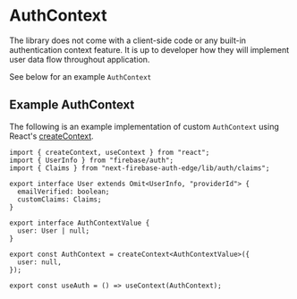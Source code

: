 # AuthContext

The library does not come with a client-side code or any built-in authentication context feature. It is up to developer how they will implement user data flow throughout application.

See below for an example `AuthContext`

## Example AuthContext

The following is an example implementation of custom `AuthContext` using React's [createContext](https://react.dev/reference/react/createContext).

```tsx filename="AuthContext.ts"
import { createContext, useContext } from "react";
import { UserInfo } from "firebase/auth";
import { Claims } from "next-firebase-auth-edge/lib/auth/claims";

export interface User extends Omit<UserInfo, "providerId"> {
  emailVerified: boolean;
  customClaims: Claims;
}

export interface AuthContextValue {
  user: User | null;
}

export const AuthContext = createContext<AuthContextValue>({
  user: null,
});

export const useAuth = () => useContext(AuthContext);
```
